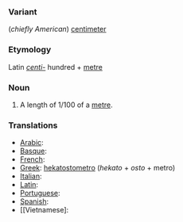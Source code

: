 ===Variant===
(''chiefly American'') [[centimeter]]
===Etymology===
Latin ''[[centi-]]'' hundred + [[metre]]
===Noun===

#A length of 1/100 of a [[metre]].

===Translations===

*[[Arabic]]:
*[[Basque]]:
*[[French]]:
*[[Greek]]: [[hekatostometro]] (''hekato'' + ''osto'' + metro)
*[[Italian]]:
*[[Latin]]:
*[[Portuguese]]:
*[[Spanish]]:
*[[Vietnamese]: